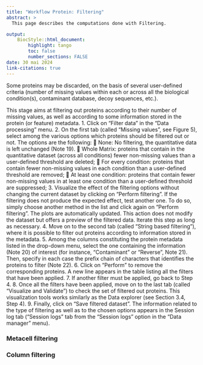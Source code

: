 ```yaml
---
title: "Workflow Protein: Filtering"
abstract: >
  This page describes the computations done with Filtering.

output:
    BiocStyle::html_document:
        highlight: tango
        toc: false
        number_sections: FALSE
date: 30 mai 2024
link-citations: true
---
```



Some proteins may be discarded, on the
basis of several user-defined criteria (number of missing values
within each or across all the biological condition(s), contaminant database, decoy sequences, etc.).



This stage aims at filtering out proteins according to their number of missing values, as well as
according to some information stored in the protein (or feature) metadata.
1. Click on “Filter data” in the “Data processing” menu.
2. On the first tab (called "Missing values", see Figure 5), select among the various options which
proteins should be filtered out or not. The options are the following:
 None: No filtering, the quantitative data is left unchanged (Note 19).
 Whole Matrix: proteins that contain in the quantitative dataset (across all conditions) fewer
non-missing values than a user-defined threshold are deleted;
 For every condition: proteins that contain fewer non-missing values in each condition than a
user-defined threshold are removed;
 At least one condition: proteins that contain fewer non-missing values in at least one
condition than a user-defined threshold are suppressed;
3. Visualize the effect of the filtering options without changing the current dataset by clicking on
"Perform filtering". If the filtering does not produce the expected effect, test another one. To do
so, simply choose another method in the list and click again on "Perform filtering". The plots are
automatically updated. This action does not modify the dataset but offers a preview of the
filtered data. Iterate this step as long as necessary.
4. Move on to the second tab (called "String based filtering"), where it is possible to filter out
proteins according to information stored in the metadata.
5. Among the columns constituting the protein metadata listed in the drop-down menu, select the
one containing the information (Note 20) of interest (for instance, “Contaminant” or “Reverse”,
Note 21). Then, specify in each case the prefix chain of characters that identifies the proteins to
filter (Note 22).
6. Click on "Perform " to remove the corresponding proteins. A new line appears in the table listing
all the filters that have been applied.
7. If another filter must be applied, go back to Step 4.
8. Once all the filters have been applied, move on to the last tab (called "Visualize and Validate") to
check the set of filtered out proteins. This visualization tools works similarly as the Data explorer
(see Section 3.4, Step 4).
9. Finally, click on "Save filtered dataset". The information related to the type of filtering as well as
to the chosen options appears in the Session log tab (“Session logs” tab from the “Session logs”
option in the “Data manager” menu).



### Metacell filtering


### Column filtering


